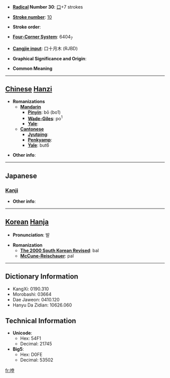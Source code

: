 * '''[[Wiktionary:Chinese radical index| Radical]] Number 30''': [[Wiktionary:Chinese radical index 口|口]]+7 strokes

* '''[[Wiktionary:Chinese total strokes index|Stroke number]]''': [[Wiktionary:Chinese total strokes index 10|10]]

* '''Stroke order''': 

* '''[[Wiktionary:Chinese four corner index|Four-Corner System]]''': 6404<sub>7</sub>

* '''[[Wiktionary:Chinese Cangjie index|Cangjie input]]''': 口十月木 (RJBD)

* '''Graphical Significance and Origin''': 

* '''Common Meaning'''

----

== [[Chinese]] [[Hanzi]] ==

* '''Romanizations'''
** '''[[Mandarin]]'''
*** '''[[Pinyin]]''': bō (bo1)
*** '''[[Wade-Giles]]''': po<sup>1</sup>
*** '''[[Yale]]''': 
** '''[[Cantonese]]'''
*** '''[[Jyutping]]''':
*** '''[[Penkyamp]]''': 
*** '''[[Yale]]''': but6

* '''Other info''': 

----

==Japanese==
===[[Kanji]]===
{{kanji|on readings=[[ほつ]] (hotsu), [[ほち]] (hochi), [[はい]] (hai), [[へ]] (he)|kun readings=[[こえ]] (koe), [[みだれる]] (midareru)}}

* '''Other info''':  

----

== [[Korean]] [[Hanja]] ==

* '''Pronunciation''': 발

* '''Romanization'''
** '''[[The 2000 South Korean Revised Romanization|The 2000 South Korean Revised]]''': bal
** '''[[McCune-Reischauer]]''': pal

----

== Dictionary Information ==

* KangXi: 0190.310
* Morobashi: 03664
* Dae Jaweon: 0410.120
* Hanyu Da Zidian: 10626.060

== Technical Information ==

* '''Unicode''':
** Hex: 54F1
** Decimal: 21745
* '''Big5''':
** Hex: D0FE
** Decimal: 53502

[[fr:哱]]